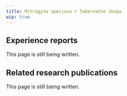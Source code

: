 ---
title: Mitragyna speciosa + Tabernathe iboga
wip: true
---

## Experience reports

This page is still being written.

## Related research publications

This page is still being written.

